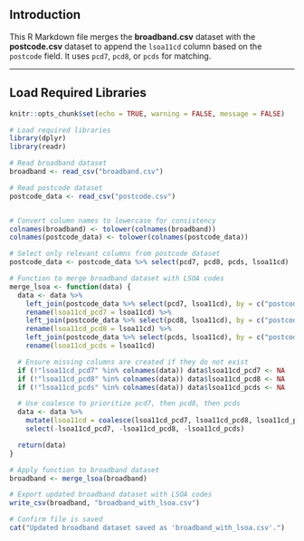 

## Introduction

This R Markdown file merges the **broadband.csv** dataset with the **postcode.csv** dataset to append the `lsoa11cd` column based on the `postcode` field. It uses `pcd7`, `pcd8`, or `pcds` for matching.

---

## Load Required Libraries
```{r setup, include=FALSE}
knitr::opts_chunk$set(echo = TRUE, warning = FALSE, message = FALSE)

# Load required libraries
library(dplyr)
library(readr)
```

```{r}

# Read broadband dataset
broadband <- read_csv("broadband.csv")

# Read postcode dataset
postcode_data <- read_csv("postcode.csv")



```




```{r}
# Convert column names to lowercase for consistency
colnames(broadband) <- tolower(colnames(broadband))
colnames(postcode_data) <- tolower(colnames(postcode_data))

# Select only relevant columns from postcode dataset
postcode_data <- postcode_data %>% select(pcd7, pcd8, pcds, lsoa11cd)

# Function to merge broadband dataset with LSOA codes
merge_lsoa <- function(data) {
  data <- data %>%
    left_join(postcode_data %>% select(pcd7, lsoa11cd), by = c("postcode" = "pcd7")) %>%
    rename(lsoa11cd_pcd7 = lsoa11cd) %>%
    left_join(postcode_data %>% select(pcd8, lsoa11cd), by = c("postcode" = "pcd8")) %>%
    rename(lsoa11cd_pcd8 = lsoa11cd) %>%
    left_join(postcode_data %>% select(pcds, lsoa11cd), by = c("postcode" = "pcds")) %>%
    rename(lsoa11cd_pcds = lsoa11cd)

  # Ensure missing columns are created if they do not exist
  if (!"lsoa11cd_pcd7" %in% colnames(data)) data$lsoa11cd_pcd7 <- NA
  if (!"lsoa11cd_pcd8" %in% colnames(data)) data$lsoa11cd_pcd8 <- NA
  if (!"lsoa11cd_pcds" %in% colnames(data)) data$lsoa11cd_pcds <- NA

  # Use coalesce to prioritize pcd7, then pcd8, then pcds
  data <- data %>%
    mutate(lsoa11cd = coalesce(lsoa11cd_pcd7, lsoa11cd_pcd8, lsoa11cd_pcds)) %>%
    select(-lsoa11cd_pcd7, -lsoa11cd_pcd8, -lsoa11cd_pcds)

  return(data)
}

# Apply function to broadband dataset
broadband <- merge_lsoa(broadband)


```

```{r}
# Export updated broadband dataset with LSOA codes
write_csv(broadband, "broadband_with_lsoa.csv")

# Confirm file is saved
cat("Updated broadband dataset saved as 'broadband_with_lsoa.csv'.")


```
